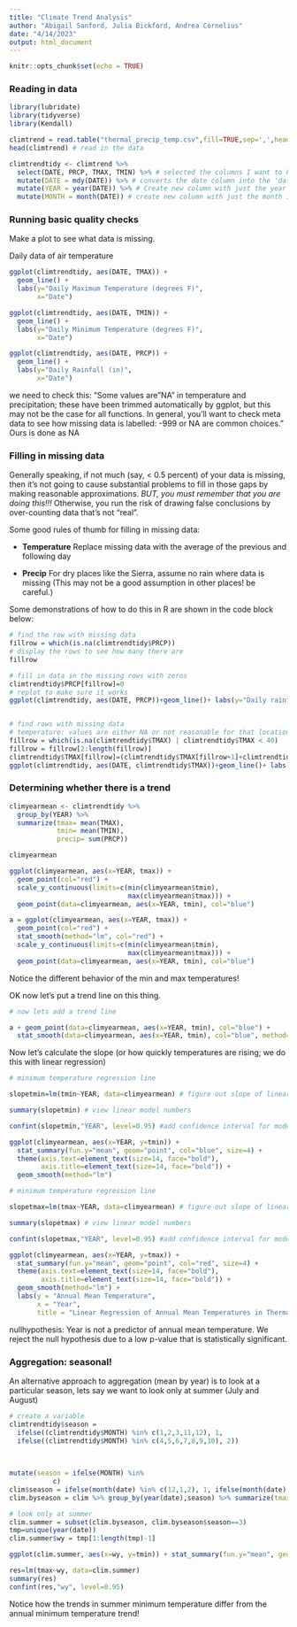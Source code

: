 ```yaml
---
title: "Climate Trend Analysis"
author: "Abigail Sanford, Julia Bickford, Andrea Cornelius"
date: "4/14/2023"
output: html_document
---
```


```r
knitr::opts_chunk$set(echo = TRUE)
```


### Reading in data

```r
library(lubridate)
library(tidyverse)
library(Kendall)

climtrend = read.table("thermal_precip_temp.csv",fill=TRUE,sep=',',header=T)
head(climtrend) # read in the data
```


```r
climtrendtidy <- climtrend %>% 
  select(DATE, PRCP, TMAX, TMIN) %>% # selected the columns I want to keep which include date, precipitation, temperature max, and temperature minimum
  mutate(DATE = mdy(DATE)) %>% # converts the date column into the 'date' class
  mutate(YEAR = year(DATE)) %>% # Create new column with just the year in it
  mutate(MONTH = month(DATE)) # create new column with just the month in it
```


### Running basic quality checks
Make a plot to see what data is missing.

Daily data of air temperature 
```r

ggplot(climtrendtidy, aes(DATE, TMAX)) + 
  geom_line() + 
  labs(y="Daily Maximum Temperature (degrees F)", 
       x="Date")

ggplot(climtrendtidy, aes(DATE, TMIN)) + 
  geom_line() +
  labs(y="Daily Minimum Temperature (degrees F)",
       x="Date")

ggplot(climtrendtidy, aes(DATE, PRCP)) + 
  geom_line() +
  labs(y="Daily Rainfall (in)",
       x="Date")

```

we need to check this: "Some values are "NA" in temperature and precipitation; these have been trimmed automatically by ggplot, but this may not be the case for all functions. In general, you'll want to check meta data to see how missing data is labelled: -999 or NA are common choices." Ours is done as NA

### Filling in missing data

Generally speaking, if not much (say, < 0.5 percent) of your data is missing, then it's not going to cause substantial problems to fill in those gaps by making reasonable approximations. *BUT, you must remember that you are doing this!!!* Otherwise, you run the risk of drawing false conclusions by over-counting data that's not "real".

Some good rules of thumb for filling in missing data:

* **Temperature**
Replace missing data with the average of the previous and following day

* **Precip**
For dry places like the Sierra, assume no rain where data is missing (This may not be a good assumption in other places! be careful.)

Some demonstrations of how to do this in R are shown in the code block below:


```r

# find the row with missing data
fillrow = which(is.na(climtrendtidy$PRCP))
# display the rows to see how many there are
fillrow

# fill in data in the missing rows with zeros
climtrendtidy$PRCP[fillrow]=0
# replot to make sure it works
ggplot(climtrendtidy, aes(DATE, PRCP))+geom_line()+ labs(y="Daily rainfall (inch)", x="Date")


# find rows with missing data
# temperature: values are either NA or not reasonable for that location (here, below 40F)
fillrow = which(is.na(climtrendtidy$TMAX) | climtrendtidy$TMAX < 40)
fillrow = fillrow[2:length(fillrow)]
climtrendtidy$TMAX[fillrow]=(climtrendtidy$TMAX[fillrow+1]+climtrendtidy$TMAX[fillrow-1])/2
ggplot(climtrendtidy, aes(DATE, climtrendtidy$TMAX))+geom_line()+ labs(y="Daily Maximum Temperature (degrees F)", x="Date")

```


### Determining whether there is a trend

```r

climyearmean <- climtrendtidy %>%
  group_by(YEAR) %>%
  summarize(tmax= mean(TMAX), 
            tmin= mean(TMIN),
            precip= sum(PRCP))

climyearmean

ggplot(climyearmean, aes(x=YEAR, tmax)) + 
  geom_point(col="red") + 
  scale_y_continuous(limits=c(min(climyearmean$tmin),
                              max(climyearmean$tmax))) + 
  geom_point(data=climyearmean, aes(x=YEAR, tmin), col="blue")

a = ggplot(climyearmean, aes(x=YEAR, tmax)) + 
  geom_point(col="red") +
  stat_smooth(method="lm", col="red") +
  scale_y_continuous(limits=c(min(climyearmean$tmin),
                              max(climyearmean$tmax))) + 
  geom_point(data=climyearmean, aes(x=YEAR, tmin), col="blue")

```

Notice the different behavior of the min and max temperatures! 

OK now let's put a trend line on this thing.

```r

# now lets add a trend line

a + geom_point(data=climyearmean, aes(x=YEAR, tmin), col="blue") + 
  stat_smooth(data=climyearmean, aes(x=YEAR, tmin), col="blue", method="lm")


```



Now let's calculate the slope (or how quickly temperatures are rising; we do this with linear regression)

```r
# minimum temperature regression line

slopetmin=lm(tmin~YEAR, data=climyearmean) # figure out slope of linear model

summary(slopetmin) # view linear model numbers

confint(slopetmin,"YEAR", level=0.95) #add confidence interval for model parameters

ggplot(climyearmean, aes(x=YEAR, y=tmin)) +
  stat_summary(fun.y="mean", geom="point", col="blue", size=4) +
  theme(axis.text=element_text(size=14, face="bold"), 
        axis.title=element_text(size=14, face="bold")) +
  geom_smooth(method="lm")
```

```r
# minimum temperature regression line

slopetmax=lm(tmax~YEAR, data=climyearmean) # figure out slope of linear model

summary(slopetmax) # view linear model numbers

confint(slopetmax,"YEAR", level=0.95) #add confidence interval for model parameters

ggplot(climyearmean, aes(x=YEAR, y=tmax)) +
  stat_summary(fun.y="mean", geom="point", col="red", size=4) +
  theme(axis.text=element_text(size=14, face="bold"), 
        axis.title=element_text(size=14, face="bold")) +
  geom_smooth(method="lm") +
  labs(y = "Annual Mean Temperature",
       x = "Year",
       title = "Linear Regression of Annual Mean Temperatures in Thermal, CA (1950-2022)")
```

nullhypothesis: Year is not a predictor of annual mean temperature.
We reject the null hypothesis due to a low p-value that is statistically significant.


### Aggregation: seasonal!

An alternative approach to aggregation (mean by year)
is to look at a particular season, lets say we want to look only at summer (July and August)


```r
# create a variable
climtrendtidy$season = 
  ifelse((climtrendtidy$MONTH) %in% c(1,2,3,11,12), 1, 
  ifelse((climtrendtidy$MONTH) %in% c(4,5,6,7,8,9,10), 2))
  
  

mutate(season = ifelse(MONTH) %in%
           c)
clim$season = ifelse(month(date) %in% c(12,1,2), 1, ifelse(month(date) %in% c(3:5),2, ifelse(month(date) %in% c(6:8),3,4)))
clim.byseason = clim %>% group_by(year(date),season) %>% summarize(tmax=mean(TMAX), tmin=mean(TMIN), precip=sum(PRCP))

# look only at summer
clim.summer = subset(clim.byseason, clim.byseason$season==3)
tmp=unique(year(date))
clim.summer$wy = tmp[1:length(tmp)-1]

ggplot(clim.summer, aes(x=wy, y=tmin)) + stat_summary(fun.y="mean", geom="point", col="red", size=4)+theme(axis.text=element_text(size=14, face="bold"), axis.title=element_text(size=14, face="bold")) + geom_smooth(method="lm")+labs(y=" Summer Minimum Daily Temperature C")

res=lm(tmax~wy, data=clim.summer)
summary(res)
confint(res,"wy", level=0.95)

```
Notice how the trends in summer minimum temperature differ from the annual minimum temperature trend!





